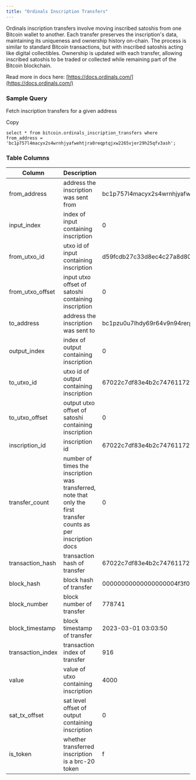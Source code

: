 ```yaml
---
title: "Ordinals Inscription Transfers"
---
```


Ordinals inscription transfers involve moving inscribed satoshis from one Bitcoin wallet to another. Each transfer preserves the inscription's data, maintaining its uniqueness and ownership history on-chain. The process is similar to standard Bitcoin transactions, but with inscribed satoshis acting like digital collectibles. Ownership is updated with each transfer, allowing inscribed satoshis to be traded or collected while remaining part of the Bitcoin blockchain.

Read more in docs here: [https://docs.ordinals.com/](https://docs.ordinals.com/)

### Sample Query

Fetch inscription transfers for a given address

Copy

```
select * from bitcoin.ordinals_inscription_transfers where from_address = 'bc1p757l4macyx2s4wrnhjyafwehtjra0reqptqjxw2265vjer29h25qfv3ash';
```

### Table Columns

| Column             | Description                                                                                                       | Example                                                            |
| ------------------ | ----------------------------------------------------------------------------------------------------------------- | ------------------------------------------------------------------ |
| from\_address      | address the inscription was sent from                                                                             | bc1p757l4macyx2s4wrnhjyafwehtjra0reqptqjxw2265vjer29h25qfv3ash     |
| input\_index       | index of input containing inscription                                                                             | 0                                                                  |
| from\_utxo\_id     | utxo id of input containing inscription                                                                           | d59fcdb27c33d8ec4c27a8d806ee679ac0d6411c7a921fc6e862d9478fa87846:0 |
| from\_utxo\_offset | input utxo offset of satoshi containing inscription                                                               | 0                                                                  |
| to\_address        | address the inscription was sent to                                                                               | bc1pzu0u7lhdy69r64v9n94rerpdfu5qe82zdmkmx7zj5uw3dezyzt5serrgzd     |
| output\_index      | index of output containing inscription                                                                            | 0                                                                  |
| to\_utxo\_id       | utxo id of output containing inscription                                                                          | 67022c7df83e4b2c74761172f97d1c47db209ced8b2cbe5dc16c4063a9ee9528:0 |
| to\_utxo\_offset   | output utxo offset of satoshi containing inscription                                                              | 0                                                                  |
| inscription\_id    | inscription id                                                                                                    | 67022c7df83e4b2c74761172f97d1c47db209ced8b2cbe5dc16c4063a9ee9528i0 |
| transfer\_count    | number of times the inscription was transferred, note that only the first transfer counts as per inscription docs | 0                                                                  |
| transaction\_hash  | transaction hash of transfer                                                                                      | 67022c7df83e4b2c74761172f97d1c47db209ced8b2cbe5dc16c4063a9ee9528   |
| block\_hash        | block hash of transfer                                                                                            | 00000000000000000004f3f03394c49cffb4efe7208e413cc36ee45e6992cdfc   |
| block\_number      | block number of transfer                                                                                          | 778741                                                             |
| block\_timestamp   | block timestamp of transfer                                                                                       | 2023-03-01 03:03:50                                                |
| transaction\_index | transaction index of transfer                                                                                     | 916                                                                |
| value              | value of utxo containing inscription                                                                              | 4000                                                               |
| sat\_tx\_offset    | sat level offset of output containing inscription                                                                 | 0                                                                  |
| is\_token          | whether transferred inscription is a brc-20 token                                                                 | f                                                                  |


